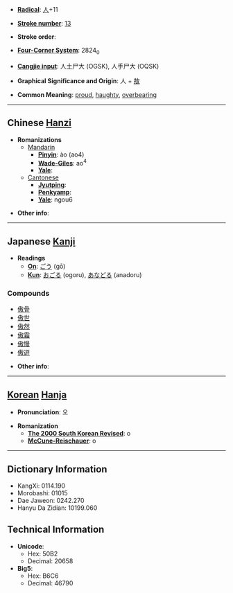 * '''[[Wiktionary:Chinese radical index| Radical]]''': [[Wiktionary:Chinese radical index 人|人]]+11

* '''[[Wiktionary:Chinese total strokes index|Stroke number]]''': [[Wiktionary:Chinese total strokes index 13|13]]

* '''Stroke order''': 

* '''[[Wiktionary:Chinese four corner index|Four-Corner System]]''': 2824<sub>0</sub>

* '''[[Wiktionary:Chinese Cangjie index|Cangjie input]]''': 人土尸大 (OGSK), 人手尸大 (OQSK)

* '''Graphical Significance and Origin''': 人 + [[敖]]

* '''Common Meaning''': [[proud]], [[haughty]], [[overbearing]]

----

== Chinese [[Hanzi]] ==

* '''Romanizations'''
** [[Mandarin]]
*** '''[[Pinyin]]''': ào (ao4)
*** '''[[Wade-Giles]]''': ao<sup>4</sup>
*** '''[[Yale]]''': 
**[[Cantonese]]
***'''[[Jyutping]]''':
***'''[[Penkyamp]]''': 
***'''[[Yale]]''': ngou6

* '''Other info''': 

----

== Japanese [[Kanji]] ==

* '''Readings'''
** '''[[On]]''': [[ごう]] (gō)
** '''[[Kun]]''': [[おごる]] (ogoru), [[あなどる]] (anadoru)

===Compounds===
*[[傲骨]]
*[[傲世]]
*[[傲然]]
*[[傲霜]]
*[[傲慢]]
*[[傲遊]]

* '''Other info''':  

----

== [[Korean]] [[Hanja]] ==

* '''Pronunciation''': 오

* '''Romanization'''
** '''[[The 2000 South Korean Revised Romanization|The 2000 South Korean Revised]]''': o
** '''[[McCune-Reischauer]]''': o

----

== Dictionary Information ==

* KangXi: 0114.190
* Morobashi: 01015
* Dae Jaweon: 0242.270
* Hanyu Da Zidian: 10199.060

== Technical Information ==

* '''Unicode''':
** Hex: 50B2
** Decimal: 20658
* '''Big5''':
** Hex: B6C6
** Decimal: 46790